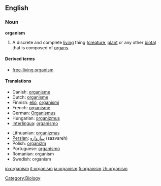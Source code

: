 ==English==

===Noun===
'''organism'''

# A discrete and complete [[living]] thing ([[creature]], [[plant]] or any other [[biota]]) that is composed of [[organ]]s.

====Derived terms====
*[[free-living organism]]

====Translations====
{{top}}
*Danish: [[organisme]] {{c}}
*Dutch: [[organisme]] {{n}}
*Finnish: [[eliö]], [[organismi]]
*French: [[organisme]] {{m}}
*German: [[Organismus]] {{m}}
*Hungarian: [[organizmus]]
*[[Interlingua]]: [[organismo]]
{{mid}}
*Lithuanian: [[organizmas]] {{m}}
*[[Persian]]: [[سازواره]] (sazvareh)
*Polish: [[organizm]] {{m}}
*Portuguese: [[organismo]] {{m}}
*Romanian: organism {{n}}
*Swedish: organism {{c}}
{{bottom}}

[[Category:Biology]]

[[io:organism]]
[[it:organism]]
[[ja:organism]]
[[fi:organism]]
[[zh:organism]]